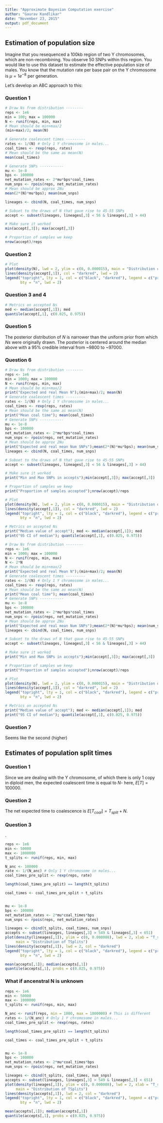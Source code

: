 ```yaml
---
title: "Approximate Bayesian Computation exercise"
author: "Gaurav Kandlikar"
date: "November 23, 2015"
output: pdf_document
---
```


## Estimation of population size

Imagine that you resequenced a 100kb region of two Y chromosomes, which are non-recombining. You observe 50 SNPs within this region. You would like to use this dataset to estimate the effective population size of males. You know that the mutation rate per base pair on the Y chromosome is $\mu = 1e^{-8}$ per generation.  

Let's develop an ABC approach to this:


### Question 1


\textsc{Assume that $N$ can be any value between 100 and 100000. Draw 1 million values from the prior distribution of $N$, assuming $N~[100, 100000]$}  

```r
# Draw Ns from distribution --------
reps <- 1e6
min = 100; max = 100000
N <- runif(reps, min, max)
# Mean should be min+max/2
(min+max)/2; mean(N)
```

\textsc{For each value of N, simulate a TMRCA.}

```r
# Generate coalescent times ---------
rates <- 1/(N) # Only 1 Y chromosome in males...
coal_times <- rexp(reps, rates)
# Mean should be the same as mean(N)
mean(coal_times)
```

\textsc{For each TMRCA, add a Poisson distributed number of mutations}

```r
# Generate SNPs -----------
mu <- 1e-8
bps <- 100000
net_mutation_rates <- 2*mu*bps*coal_times
num_snps <- rpois(reps, net_mutation_rates)
# Mean should be approx 2Nu
mean(2*(N)*mu*bps); mean(num_snps)
```

\textsc{We now need to decide which of the million draws from the priors to accept i.e. which are "close enough". Here, close enough is defined as "between 45 and 55"}

```r
lineages <- cbind(N, coal_times, num_snps)

# Subset to the draws of N that gave rise to 45-55 SNPs
accept <- subset(lineages, lineages[,3] < 56 & lineages[,3] > 44)

# Make sure it worked
min(accept[,3]); max(accept[,3])

# Proportion of samples we keep 
nrow(accept)/reps
```

### Question 2 

\textsc{Make a density plot of the prior and the posterior.}  

```r
# Plot
plot(density(N), lwd = 2, ylim = c(0, 0.000015), main = "Distribution of Ns", xlab = "Population size")
lines(density(accept[,1]), col = "darkred", lwd = 2)
legend("topright", lty = 1, col = c("black", "darkred"), legend = c("prior", "posterior"), 
       bty = "n", lwd = 2)
```

### Question 3 and 4

\textsc{What is the median value of the posterior distribution of N? Generate a 95 credible interval for the posterior distribution of N} 


```r
# Metrics on accepted Ns
med <- median(accept[,1]); med
quantile(accept[,1], c(0.025, 0.975))
```


### Question 5  

\textsc{How does the posterior distribution differ from the prior distribution?}    

The posterior distribution of $N$ is narrower than the uniform prior from which $Ns$ were originally drawn. The posterior is centered around the median above with a 95% credible interval from ~9800 to ~97000.   


### Question 6

\textsc{Repeat the ABC analysis with $N~[1000, 100000]$}

```r
# Draw Ns from distribution --------
reps <- 1e6
min = 1000; max = 100000
N <- runif(reps, min, max)
# Mean should be min+max/2
print("Expected and real Mean N");(min+max)/2; mean(N)
# Generate coalescent times ---------
rates <- 1/(N) # Only 1 Y chromosome in males...
coal_times <- rexp(reps, rates)
# Mean should be the same as mean(N)
print("Mean coal time"); mean(coal_times)
# Generate SNPs -----------
mu <- 1e-8
bps <- 100000
net_mutation_rates <- 2*mu*bps*coal_times
num_snps <- rpois(reps, net_mutation_rates)
# Mean should be approx 2Nu
print("Expected and real mean Num SNPs");mean(2*(N)*mu*bps); mean(num_snps)
lineages <- cbind(N, coal_times, num_snps)

# Subset to the draws of N that gave rise to 45-55 SNPs
accept <- subset(lineages, lineages[,3] < 56 & lineages[,3] > 44)

# Make sure it worked
print("Min and Max SNPs in accepts");min(accept[,3]); max(accept[,3])

# Proportion of samples we keep 
print("Proportion of samples accepted");nrow(accept)/reps

# Plot
plot(density(N), lwd = 2, ylim = c(0, 0.000015), main = "Distribution of Ns", xlab = "Population size")
lines(density(accept[,1]), col = "darkred", lwd = 2)
legend("topright", lty = 1, col = c("black", "darkred"), legend = c("prior", "posterior"), 
       bty = "n", lwd = 2)

# Metrics on accepted Ns
print("Median value of accept"); med <- median(accept[,1]); med
print("95 CI of median"); quantile(accept[,1], c(0.025, 0.975))
```

\textsc{What is the mean, median, and 95 CI for the posterior? How dies this differ from the values computed in q3-4? What does this tell you about the effect of the prior distribution in Bayesian statistics?}

```r
# Draw Ns from distribution --------
reps <- 1e6
min = 1000; max = 100000
N <- runif(reps, min, max)
N <- 2*N
# Mean should be min+max/2
print("Expected and real Mean N");(min+max)/2; mean(N)
# Generate coalescent times ---------
rates <- 1/(N) # Only 1 Y chromosome in males...
coal_times <- rexp(reps, rates)
# Mean should be the same as mean(N)
print("Mean coal time"); mean(coal_times)
# Generate SNPs -----------
mu <- 1e-8
bps <- 100000
net_mutation_rates <- 2*mu*bps*coal_times
num_snps <- rpois(reps, net_mutation_rates)
# Mean should be approx 2Nu
print("Expected and real mean Num SNPs");mean(2*(N)*mu*bps); mean(num_snps)
lineages <- cbind(N, coal_times, num_snps)

# Subset to the draws of N that gave rise to 45-55 SNPs
accept <- subset(lineages, lineages[,3] < 56 & lineages[,3] > 44)

# Make sure it worked
print("Min and Max SNPs in accepts");min(accept[,3]); max(accept[,3])

# Proportion of samples we keep 
print("Proportion of samples accepted");nrow(accept)/reps

# Plot
plot(density(N), lwd = 2, ylim = c(0, 0.000015), main = "Distribution of Ns", xlab = "Population size")
lines(density(accept[,1]), col = "darkred", lwd = 2)
legend("topright", lty = 1, col = c("black", "darkred"), legend = c("prior", "posterior"), 
       bty = "n", lwd = 2)

# Metrics on accepted Ns
print("Median value of accept"); med <- median(accept[,1]); med
print("95 CI of median"); quantile(accept[,1], c(0.025, 0.975))


```
### Question 7   

\textsc{If you wanted a more precise estimate of the population size, would you be better off A) sequencing a bigger region of the Y chromosome, or B) sequencing the same amount on the autosomes? Why?} 

Seems like the second (higher)


## Estimates of population split times   

### Question 1  

\textsc{Once the two chromosomes make it back into the ancestral population of size 100000, what is the expected amount of additional time we have to wait until they coalesce?}   

Since we are dealing with the Y chromosome, of which there is only 1 copy in diploid men, the expected coalescent time is equal to $N$- here, $E[T] = 100000$. 

### Question 2  

\textsc{What is the expected time until the two chromosomes coalesce with each other?}  

The net expected time to coalescence is $E[T_{coal}] = T_{split} + N$. 

### Question 3   

\textsc{Implement the following ABC approach to estimate $T_{split}$}.  

```r
reps <- 1e6
min <- 50000
max <- 1000000
t_splits <- runif(reps, min, max)

N_anc <- 100000
rate <- 1/(N_anc) # Only 1 Y chromosome in males...
coal_times_pre_split <- rexp(reps, rate)

length(coal_times_pre_split) == length(t_splits)

coal_times <- coal_times_pre_split + t_splits


mu <- 1e-8
bps <- 100000
net_mutation_rates <- 2*mu*coal_times*bps
num_snps <- rpois(reps, net_mutation_rates)

lineages <- cbind(t_splits, coal_times, num_snps)
accepts <- subset(lineages, lineages[,3] > 549 & lineages[,3] < 651)
plot(density(lineages[,1]), ylim = c(0, 0.000008), lwd = 2, xlab = "T_split", 
     main = "Distribution of TSplits")
lines(density(accepts[,1]), lwd = 2, col = "darkred")
legend("topright", lty = 1, col = c("black", "darkred"), legend = c("prior", "posterior"), 
       bty = "n", lwd = 2)

mean(accepts[,1]); median(accepts[,1])
quantile(accepts[,1], probs = c(0.025, 0.975))
```




### What if ancenstral N is unknown
```r

reps <- 1e6
min <- 50000
max <- 1000000
t_splits <- runif(reps, min, max)

N_anc <- runif(reps, min = 1000, max = 1000000) # This is different
rates <- 1/(N_anc) # Only 1 Y chromosome in males...
coal_times_pre_split <- rexp(reps, rates)

length(coal_times_pre_split) == length(t_splits)

coal_times <- coal_times_pre_split + t_splits


mu <- 1e-8
bps <- 100000
net_mutation_rates <- 2*mu*coal_times*bps
num_snps <- rpois(reps, net_mutation_rates)

lineages <- cbind(t_splits, coal_times, num_snps)
accepts <- subset(lineages, lineages[,3] > 549 & lineages[,3] < 651)
plot(density(lineages[,1]), ylim = c(0, 0.000008), lwd = 2, xlab = "T_split", 
     main = "Distribution of TSplits")
lines(density(accepts[,1]), lwd = 2, col = "darkred")
legend("topright", lty = 1, col = c("black", "darkred"), legend = c("prior", "posterior"), 
       bty = "n", lwd = 2)

mean(accepts[,1]); median(accepts[,1])
quantile(accepts[,1], probs = c(0.025, 0.975))
```